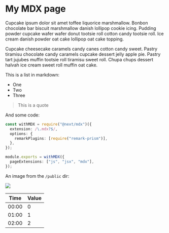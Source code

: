# My MDX page

Cupcake ipsum dolor sit amet toffee liquorice marshmallow. Bonbon chocolate bar biscuit marshmallow
danish lollipop cookie icing. Pudding powder cupcake wafer wafer donut tootsie roll cotton candy
tootsie roll. Ice cream danish powder oat cake lollipop oat cake topping.

Cupcake cheesecake caramels candy canes cotton candy sweet. Pastry tiramisu chocolate candy caramels
cupcake dessert jelly apple pie. Pastry tart jujubes muffin tootsie roll tiramisu sweet roll. Chupa
chups dessert halvah ice cream sweet roll muffin oat cake.

This is a list in markdown:

- One
- Two
- Three

> This is a quote

And some code:

```ts
const withMDX = require("@next/mdx")({
  extension: /\.mdx?$/,
  options: {
    remarkPlugins: [require("remark-prism")],
  },
});

module.exports = withMDX({
  pageExtensions: ["js", "jsx", "mdx"],
});
```

An image from the `/public` dir:

![](/imgs/cookie.png)

| Time  | Value |
| ----- | ----- |
| 00:00 | 0     |
| 01:00 | 1     |
| 02:00 | 2     |
